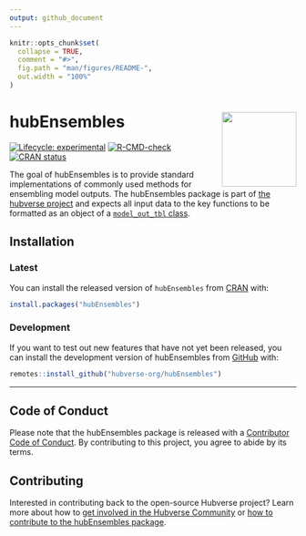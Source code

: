 ```yaml
---
output: github_document
---
```


<!-- README.md is generated from README.Rmd. Please edit that file -->

```r
knitr::opts_chunk$set(
  collapse = TRUE,
  comment = "#>",
  fig.path = "man/figures/README-",
  out.width = "100%"
)
```

# hubEnsembles <img src="man/figures/logo.png" align="right" height="131" alt="" />

<!-- badges: start -->

[![Lifecycle: experimental](https://img.shields.io/badge/lifecycle-experimental-orange.svg)](https://lifecycle.r-lib.org/articles/stages.html#experimental)
[![R-CMD-check](https://github.com/hubverse-org/hubEnsembles/actions/workflows/R-CMD-check.yaml/badge.svg)](https://github.com/hubverse-org/hubEnsembles/actions/workflows/R-CMD-check.yaml)
[![CRAN status](https://www.r-pkg.org/badges/version/hubEnsembles)](https://CRAN.R-project.org/package=hubEnsembles)
<!-- badges: end -->

The goal of hubEnsembles is to provide standard implementations of commonly used methods for ensembling model outputs. The hubEnsembles package is part of [the hubverse project](https://hubverse.io/en/latest/) and expects all input data to the key functions to be formatted as an object of a [`model_out_tbl` class](https://hubverse-org.github.io/hubUtils/reference/as_model_out_tbl.html).

## Installation

### Latest

You can install the released version of `hubEnsembles` from [CRAN](https://CRAN.R-project.org) with:

```r
install.packages("hubEnsembles")
```

### Development

If you want to test out new features that have not yet been released, you can install the development version of hubEnsembles from [GitHub](https://github.com/) with:

```r
remotes::install_github("hubverse-org/hubEnsembles")
```


***

## Code of Conduct

Please note that the hubEnsembles package is released with a [Contributor Code of Conduct](https://hubverse-org.github.io/hubEnsembles/CODE_OF_CONDUCT.html). By contributing to this project, you agree to abide by its terms.

## Contributing

Interested in contributing back to the open-source Hubverse project?
Learn more about how to [get involved in the Hubverse Community](https://hubverse.io/en/latest/overview/contribute.html) or [how to contribute to the hubEnsembles package](https://hubverse-org.github.io/hubEnsembles/CONTRIBUTING.html).


